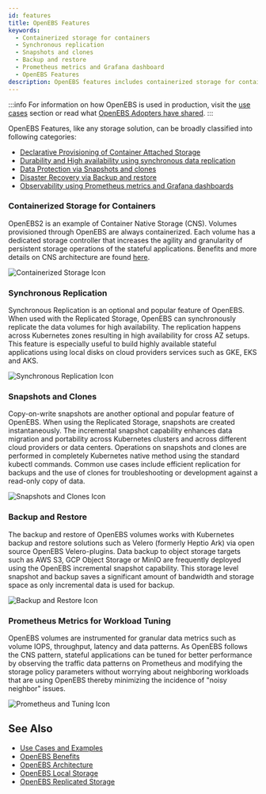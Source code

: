 ```yaml
---
id: features
title: OpenEBS Features
keywords:
  - Containerized storage for containers
  - Synchronous replication
  - Snapshots and clones
  - Backup and restore
  - Prometheus metrics and Grafana dashboard
  - OpenEBS Features
description: OpenEBS features includes containerized storage for containers, synchronous replication, snapshots and clones, backup and restore, and monitoring using Prometheus metrics and Grafana dashboard.
---
```



:::info
For information on how OpenEBS is used in production, visit the [use cases](use-cases-and-examples.mdx) section or read what [OpenEBS Adopters have shared](https://github.com/openebs/openebs/blob/HEAD/ADOPTERS.md).
:::

OpenEBS Features, like any storage solution, can be broadly classified into following categories:
- [Declarative Provisioning of Container Attached Storage](#containerized-storage-for-containers)
- [Durability and High availability using synchronous data replication](#synchronous-replication)
- [Data Protection via Snapshots and clones](#snapshots-and-clones)
- [Disaster Recovery via Backup and restore](#backup-and-restore)
- [Observability using Prometheus metrics and Grafana dashboards](#prometheus-metrics-for-workload-tuning)

### Containerized Storage for Containers

<TwoColumn left="1fr" right="200px">
  <p>
    OpenEBS2 is an example of Container Native Storage (CNS). Volumes
    provisioned through OpenEBS are always containerized. Each volume has a
    dedicated storage controller that increases the agility and granularity of
    persistent storage operations of the stateful applications. Benefits and
    more details on CNS architecture are found <a href="/docs/concepts/cas">here</a>.
  </p>

![Containerized Storage Icon](../assets/f-cas.svg)

</TwoColumn>

### Synchronous Replication

<TwoColumn left="1fr" right="200px">
  <p>
    Synchronous Replication is an optional and popular feature of OpenEBS. When used with the Replicated Storage, OpenEBS can synchronously replicate the data volumes for high availability. The replication happens across Kubernetes zones resulting in high availability for cross AZ setups. This feature is especially useful to build highly available stateful applications using local disks on cloud providers services such as GKE, EKS and AKS.
  </p>

![Synchronous Replication Icon](../assets/f-replication.svg)

</TwoColumn>

### Snapshots and Clones

<TwoColumn left="1fr" right="200px">
  <p>
    Copy-on-write snapshots are another optional and popular feature of OpenEBS. When using the Replicated Storage, snapshots are created instantaneously. The incremental snapshot capability enhances data migration and portability across Kubernetes clusters and across different cloud providers or data centers. Operations on snapshots and clones are performed in completely Kubernetes native method using the standard kubectl commands. Common use cases include efficient replication for backups and the use of clones for troubleshooting or development against a read-only copy of data.
  </p>

![Snapshots and Clones Icon](../assets/f-snapshots.svg)

</TwoColumn>

### Backup and Restore

<TwoColumn left="1fr" right="200px">
  <p>
    The backup and restore of OpenEBS volumes works with Kubernetes backup and restore solutions such as Velero (formerly Heptio Ark) via open source OpenEBS Velero-plugins. Data backup to object storage targets such as AWS S3, GCP Object Storage or MinIO are frequently deployed using the OpenEBS incremental snapshot capability. This storage level snapshot and backup saves a significant amount of bandwidth and storage space as only incremental data is used for backup.
  </p>

![Backup and Restore Icon](../assets/f-backup.svg)

</TwoColumn>

### Prometheus Metrics for Workload Tuning

<TwoColumn left="1fr" right="200px">
  <p>
    OpenEBS volumes are instrumented for granular data metrics such as volume IOPS, throughput, latency and data patterns. As OpenEBS follows the CNS pattern, stateful applications can be tuned for better performance by observing the traffic data patterns on Prometheus and modifying the storage policy parameters without worrying about neighboring workloads that are using OpenEBS thereby minimizing the incidence of "noisy neighbor" issues.
  </p>

![Prometheus and Tuning Icon](../assets/f-prometheus.svg)

</TwoColumn>

## See Also

- [Use Cases and Examples](use-cases-and-examples.mdx)
- [OpenEBS Benefits](benefits.mdx)
- [OpenEBS Architecture](../concepts/architecture.md)
- [OpenEBS Local Storage](../concepts/data-engines/local-storage.md)
- [OpenEBS Replicated Storage](../concepts/data-engines/replicated-storage.md)

